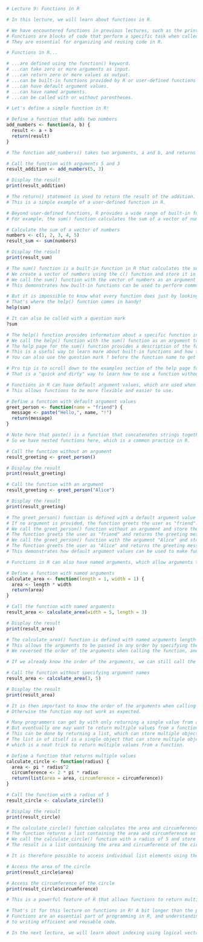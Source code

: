 
```r
# Lecture 9: Functions in R

# In this lecture, we will learn about functions in R.

# We have encountered functions in previous lectures, such as the print() function, which is used to display output in R.
# Functions are blocks of code that perform a specific task when called or invoked.
# They are essential for organizing and reusing code in R.

# Functions in R...

# ...are defined using the function() keyword.
# ...can take zero or more arguments as input.
# ...can return zero or more values as output.
# ...can be built-in functions provided by R or user-defined functions created by the programmer.
# ...can have default argument values.
# ...can have named arguments.
# ...can be called with or without parentheses.

# Let's define a simple function in R!

# Define a function that adds two numbers
add_numbers <- function(a, b) {
  result <- a + b
  return(result)
}

# The function add_numbers() takes two arguments, a and b, and returns their sum.

# Call the function with arguments 5 and 3
result_addition <- add_numbers(5, 3)

# Display the result
print(result_addition)

# The return() statement is used to return the result of the addition.
# This is a simple example of a user-defined function in R.

# Beyond user-defined functions, R provides a wide range of built-in functions that perform various tasks.
# For example, the sum() function calculates the sum of a vector of numbers.

# Calculate the sum of a vector of numbers
numbers <- c(1, 2, 3, 4, 5)
result_sum <- sum(numbers)

# Display the result
print(result_sum)

# The sum() function is a built-in function in R that calculates the sum of a vector of numbers.
# We create a vector of numbers using the c() function and store it in the variable numbers.
# We call the sum() function with the vector of numbers as an argument and store the result in the variable result_sum.
# This demonstrates how built-in functions can be used to perform common tasks in R.

# But it is impossible to know what every function does just by looking at its name, right?
# That's where the help() function comes in handy!
help(sum)

# It can also be called with a question mark
?sum

# The help() function provides information about a specific function in R.
# We call the help() function with the sum() function as an argument to get information about the sum() function.
# The help page for the sum() function provides a description of the function, its usage, arguments, and examples.
# This is a useful way to learn more about built-in functions and how to use them in R.
# You can also use the question mark ? before the function name to get the same information.

# Pro tip is to scroll down to the examples section of the help page for practical examples of how to use the function.
# That is a "quick and dirty" way to learn how to use a function without reading the entire documentation.

# Functions in R can have default argument values, which are used when an argument is not provided by the user.
# This allows functions to be more flexible and easier to use.

# Define a function with default argument values
greet_person <- function(name = "friend") {
  message <- paste("Hello,", name, "!")
  return(message)
}

# Note here that paste() is a function that concatenates strings together.
# So we have nested functions here, which is a common practice in R.

# Call the function without an argument
result_greeting <- greet_person()

# Display the result
print(result_greeting)

# Call the function with an argument
result_greeting <- greet_person("Alice")

# Display the result
print(result_greeting)

# The greet_person() function is defined with a default argument value of "friend".
# If no argument is provided, the function greets the user as "friend".
# We call the greet_person() function without an argument and store the result in the variable result_greeting.
# The function greets the user as "friend" and returns the greeting message.
# We call the greet_person() function with the argument "Alice" and store the result in the variable result_greeting.
# The function greets the user as "Alice" and returns the greeting message.
# This demonstrates how default argument values can be used to make functions more flexible and user-friendly.

# Functions in R can also have named arguments, which allow arguments to be passed in any order by specifying the argument name.

# Define a function with named arguments
calculate_area <- function(length = 1, width = 1) {
  area <- length * width
  return(area)
}

# Call the function with named arguments
result_area <- calculate_area(width = 5, length = 3)

# Display the result
print(result_area)

# The calculate_area() function is defined with named arguments length and width.
# This allows the arguments to be passed in any order by specifying the argument name.
# We reversed the order of the arguments when calling the function, and it still works as expected.

# If we already know the order of the arguments, we can still call the function without specifying the argument names.

# Call the function without specifying argument names
result_area <- calculate_area(3, 5)

# Display the result
print(result_area)

# It is then important to know the order of the arguments when calling the function without specifying the argument names.
# Otherwise the function may not work as expected.

# Many programmers can get by with only returning a single value from a function.
# But eventually one may want to return multiple values from a function.
# This can be done by returning a list, which can store multiple objects of different types!
# The list in of itself is a single object that can store multiple objects,
# which is a neat trick to return multiple values from a function.

# Define a function that returns multiple values
calculate_circle <- function(radius) {
  area <- pi * radius^2
  circumference <- 2 * pi * radius
  return(list(area = area, circumference = circumference))
}

# Call the function with a radius of 5
result_circle <- calculate_circle(5)

# Display the result
print(result_circle)

# The calculate_circle() function calculates the area and circumference of a circle given its radius.
# The function returns a list containing the area and circumference as named elements.
# We call the calculate_circle() function with a radius of 5 and store the result in the variable result_circle.
# The result is a list containing the area and circumference of the circle, which can be accessed by their names.

# It is therefore possible to access individual list elements using the double square brackets "[[]]" or the dollar sign "$".

# Access the area of the circle
print(result_circle$area)

# Access the circumference of the circle
print(result_circle$circumference)

# This is a powerful feature of R that allows functions to return multiple values in a structured way.

# That's it for this lecture on functions in R! A bit longer than the previous ones, but functions are a fundamental concept in programming.
# Functions are an essential part of programming in R, and understanding how to define and use functions is key 
# to writing efficient and reusable code.

# In the next lecture, we will learn about indexing using logical vectors in R.
```

